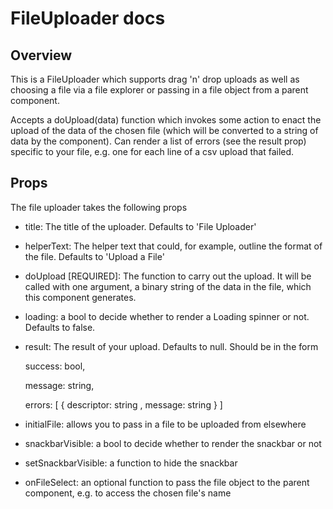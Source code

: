 # FileUploader docs

## Overview
This is a FileUploader which supports drag 'n' drop uploads as well as choosing a file via a file explorer or passing in a file object from a parent component.

Accepts a doUpload(data) function which invokes some action to enact the upload of the data of the chosen file (which will be converted to a string of data by the component).
Can render a list of errors (see the result prop) specific to your file, e.g. one for each line of a csv upload that failed.


## Props

The file uploader takes the following props
- title: The title of the uploader. Defaults to 'File Uploader'
- helperText: The helper text that could, for example, outline the format of the file. Defaults to 'Upload a File'
- doUpload [REQUIRED]: The function to carry out the upload. It will be called with one argument, a binary string of the data in the file, which this component generates.
- loading: a bool to decide whether to render a Loading spinner or not. Defaults to false.
- result: The result of your upload. Defaults to null. Should be in the form  

    success: bool,

    message: string,

    errors: [ { descriptor: string , message: string } ]

- initialFile: allows you to pass in a file to be uploaded from elsewhere
- snackbarVisible: a bool to decide whether to render the snackbar or not
- setSnackbarVisible: a function to hide the snackbar
- onFileSelect: an optional function to pass the file object to the parent component, e.g. to access the chosen file's name 

